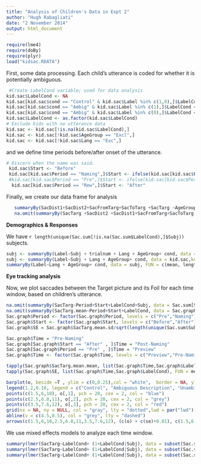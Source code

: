 ```yaml
---
title: "Analysis of Children's Data in Expt 2"
author: "Hugh Rabagliati"
date: "2 November 2014"
output: html_document
---
```


```r
require(lme4)
require(doBy)
require(plyr)
load("kidsac.RDATA")

```


First, some data processing. Each child's utterance is coded for whether it is potentially ambiguous.
```r
 #Create LabelCond variable; used for data analysis
kid.sac$LabelCond <- NA
kid.sac[kid.sac$cond == "Control" & kid.sac$Label %in% c(1,0),]$LabelCond <- "Control"
kid.sac[kid.sac$cond == "Ambig" & kid.sac$Label %in% c(1),]$LabelCond <- "Test-Ambig"
kid.sac[kid.sac$cond == "Ambig" & kid.sac$Label %in% c(0),]$LabelCond <- "Test-Unambig"
kid.sac$LabelCond <- as.factor(kid.sac$LabelCond)
# Exclude kids with no utterance data
kid.sac <- kid.sac[!is.na(kid.sac$LabelCond),]
kid.sac <- kid.sac[!kid.sac$AgeGroup == "Excl",]
kid.sac <- kid.sac[!kid.sac$Lang == "Exc",]
```

and we define time periods before/after onset of the utterance.

```r
# Discern when the name was said.
 kid.sac$Start <- "Before"
 kid.sac[kid.sac$Period == "Naming",]$Start <- ifelse(kid.sac[kid.sac$Period == "Naming",]$SacTime < kid.sac[kid.sac$Period == "Naming",]$StartTime,"Before","After")
 #kid.sac[kid.sac$Period == "Pre",]$Start <- ifelse(kid.sac[kid.sac$Period == "Pre",]$SacTime < 2250 ,"Before","After")
  kid.sac[kid.sac$Period == "Rew",]$Start <- "After"
```


Finally, we create our data frame for analysis
```r
   summaryBy(SacDist1+SacDist2+SacFromTarg+SacToTarg +SacTarg ~AgeGroup+Subj+trialnum+LabelCond+Period+Start, data = kid.sac, keep.names = T) -> Sac.sum
   na.omit(summaryBy(SacTarg +SacDist2 +SacDist1+SacFromTarg+SacToTarg ~AgeGroup+Period+Start+LabelCond, data = Sac.sum, keep.names = T))

```

**Demographics & Responses**

We have `r length(unique(Sac.sum[!is.na(Sac.sum$LabelCond),]$Subj))` subjects.

```r
subj <- summaryBy(Label~Subj + trialnum + Lang + AgeGroup+ cond, data = kid.sac,keep.names = T, na.rm = T)
subj <- summaryBy(Label~Subj + Lang + AgeGroup+ cond, data = kid.sac,keep.names = T, na.rm = T)
summaryBy(Label~Lang + AgeGroup+ cond, data = subj, FUN = c(mean, length))
```


**Eye tracking analysis**

Now, we plot saccades between the Target picture and its Foil for each time window, based on children's utterance.

```r
na.omit(summaryBy(SacTarg~Period+Start+LabelCond+Subj, data = Sac.sum[Sac.sum$Period != "Rew",], FUN = c(mean,sd), keep.names = T)) -> Sac.graph
na.omit(summaryBy(SacTarg.mean~Period+Start+LabelCond, data = Sac.graph, FUN = c(mean,sd))) -> Sac.graph
Sac.graph$Period <- factor(Sac.graph$Period, levels = c("Pre","Naming"),labels = c("Pre","Naming"), ordered = T)
Sac.graph$Start <- factor(Sac.graph$Start, levels = c("Before","After"),labels = c("Before","After"), ordered = T)
Sac.graph$SE = Sac.graph$SacTarg.mean.sd/sqrt(length(unique(Sac.sum$Subj)))

Sac.graph$Time = "Pre-Naming"
Sac.graph[Sac.graph$Start == "After" , ]$Time = "Post-Naming"
Sac.graph[Sac.graph$Period == "Pre" , ]$Time = "Preview"
Sac.graph$Time <- factor(Sac.graph$Time, levels = c("Preview","Pre-Naming","Post-Naming"),labels = c("Preview","Pre-Naming","Post-Naming"), ordered = T)

tapply(Sac.graph$SacTarg.mean.mean, list(Sac.graph$Time,Sac.graph$LabelCond), FUN = mean) -> o
tapply(Sac.graph$SE, list(Sac.graph$Time,Sac.graph$LabelCond), FUN = mean) -> se

barplot(o, beside =T , ylim = c(0,0.25),col = "white",  border = NA, ylab = "Proportion actions using Instrument", names.arg = c("Preview", "Pre-Naming","Post-Naming"))
legend(1.2,0.10, legend = c("Control", "Ambiguous Description", "Unambiguous Description"), bty = "n", col = c("blue","grey","red"), pch = 20)
points(c(1.5,6,10), o[,1], pch = 20, cex = 2, col = "blue")
points(c(2.5,6.8,11), o[,2], pch = 20, cex = 2, col = "grey")
points(c(3.5,7.6,12), o[,3], pch = 20, cex = 2, col = "red")
grid(nx = NA, ny = NULL, col = "gray", lty = "dotted",lwd = par("lwd"), equilogs = TRUE)
abline(v = c(4.5,8.5), col = "grey", lty = "dashed")
arrows(c(1.5,6,10,2.5,6.8,11,3.5,7.6,12), (c(o) + c(se)+0.01), c(1.5,6,10,2.5,6.8,11,3.5,7.6,12), (c(o) - c(se)-0.01), code = 0)
```


We use mixed effects models to analyze each time window.
```r
summary(lmer(SacTarg~LabelCond+ (1+LabelCond|Subj), data = subset(Sac.sum, AgeGroup !="Excl" & Period == "Pre")))
summary(lmer(SacTarg~LabelCond+ (1+LabelCond|Subj), data = subset(Sac.sum, AgeGroup !="Excl" & Period == "Naming" & Start == "Before")))
summary(lmer(SacTarg~LabelCond+ (1+LabelCond|Subj), data = subset(Sac.sum, AgeGroup !="Excl" & Period == "Naming" & Start == "After")))   	 

```

